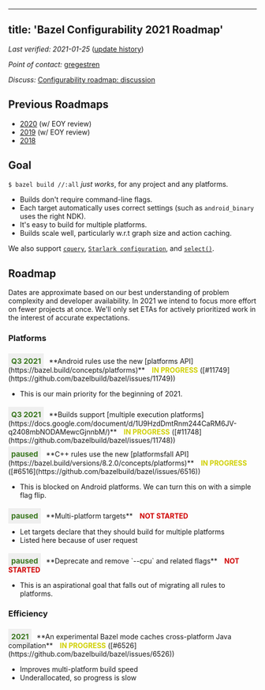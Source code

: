 <style>
  .padbottom { padding-bottom: 10px; }
  .etabox {
    background: #EFEFEF;
    color: #38761D;
    font-size: 15px;
    font-weight: bold;
    display: inline;
    padding: 6px;
    margin-right: 10px;
  }
  .donestatus {
    color: #00D000;
    font-weight: bold;
    padding-left: 10px;
  }
  .inprogressstatus {
    color: #D0D000;
    font-weight: bold;
    padding-left: 10px;
  }
  .notstartedstatus {
    color: #D00000;
    font-weight: bold;
    padding-left: 10px;
  }
</style>

---
title: 'Bazel Configurability 2021 Roadmap'
---

*Last verified: 2021-01-25* ([update history](https://github.com/bazelbuild/bazel-website/commits/master/roadmaps/configuration.md))

*Point of contact:* [gregestren](https://github.com/gregestren)

*Discuss:*  [Configurability roadmap: discussion](https://github.com/bazelbuild/bazel/issues/6431)

## Previous Roadmaps

* [2020](https://github.com/bazelbuild/bazel-website/blob/master/roadmaps/2020/configuration.md) (w/ EOY review)
* [2019](https://github.com/bazelbuild/bazel-website/blob/master/roadmaps/2019/configuration.md) (w/ EOY review)
* [2018](https://github.com/bazelbuild/bazel-website/blob/master/roadmaps/2018/configuration.md)

## Goal

`$ bazel build //:all` *just works*, for any project and any platforms.

* Builds don't require command-line flags.
* Each target automatically uses correct settings (such as `android_binary` uses the right NDK).
* It's easy to build for multiple platforms.
* Builds scale well, particularly w.r.t graph size and action caching.

We also support
[`cquery`](https://bazel.build/versions/8.2.0/query/cquery), [`Starlark
configuration`](https://bazel.build/extending/config),
and
[`select()`](https://bazel.build/versions/8.2.0/docs/configurable-attributes).

## Roadmap

Dates are approximate based on our best understanding of problem complexity
and developer availability. In 2021 we intend to focus more effort on fewer
projects at once. We'll only set ETAs for actively prioritized work in the
interest of accurate expectations.

### Platforms

<div class="padbottom"></div>
<span class="etabox">Q3 2021</span>**Android rules use the new [platforms
API](https://bazel.build/concepts/platforms)**
<span class="inprogressstatus">IN PROGRESS</span> ([#11749](https://github.com/bazelbuild/bazel/issues/11749))

* This is our main priority for the beginning of 2021.

<div class="padbottom"></div>
<span class="etabox">Q3 2021</span>**Builds support [multiple execution
platforms](https://docs.google.com/document/d/1U9HzdDmtRnm244CaRM6JV-q2408mbNODAMewcGjnnbM/)**
<span class="inprogressstatus">IN PROGRESS</span> ([#11748](https://github.com/bazelbuild/bazel/issues/11748))

<div class="padbottom"></div>
<span class="etabox">paused</span>**C++ rules use the new [platformsfall API](https://bazel.build/versions/8.2.0/concepts/platforms)**
<span class="inprogressstatus">IN PROGRESS</span> ([#6516](https://github.com/bazelbuild/bazel/issues/6516))

* This is blocked on Android platforms. We can turn this on with a simple flag flip.

<div class="padbottom"></div>
<span class="etabox">paused</span>**Multi-platform targets**
<span class="notstartedstatus">NOT STARTED</span>

* Let targets declare that they should build for multiple platforms
* Listed here because of user request

<div class="padbottom"></div>
<span class="etabox">paused</span>**Deprecate and remove `--cpu` and related flags**
<span class="notstartedstatus">NOT STARTED</span>

* This is an aspirational goal that falls out of migrating all rules to platforms.

### Efficiency

<div class="padbottom"></div>
<span class="etabox">2021</span>**An experimental Bazel mode caches
cross-platform Java compilation**
<span class="inprogressstatus">IN PROGRESS</span> ([#6526](https://github.com/bazelbuild/bazel/issues/6526))

* Improves multi-platform build speed
* Underallocated, so progress is slow
